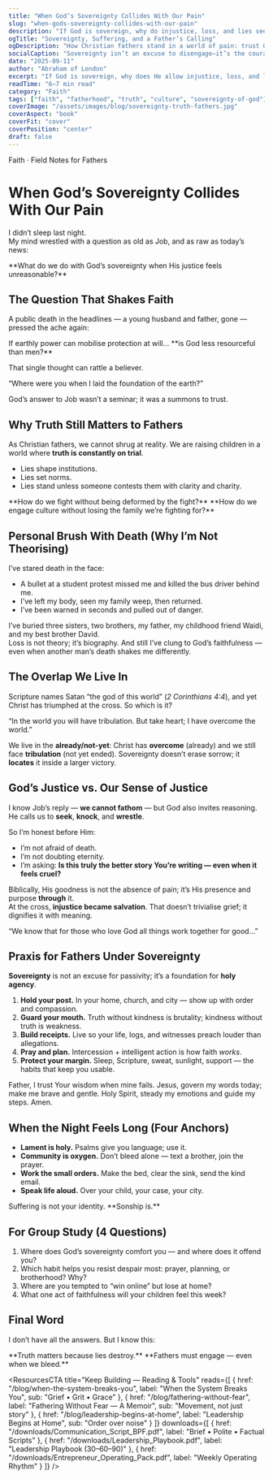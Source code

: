 ```yaml
---
title: "When God’s Sovereignty Collides With Our Pain"
slug: "when-gods-sovereignty-collides-with-our-pain"
description: "If God is sovereign, why do injustice, loss, and lies seem to prevail? A field note for fathers practicing trust without passivity."
ogTitle: "Sovereignty, Suffering, and a Father’s Calling"
ogDescription: "How Christian fathers stand in a world of pain: trust God, tell the truth, and take holy action."
socialCaption: "Sovereignty isn’t an excuse to disengage—it’s the courage to act with truth and tenderness in a world that hurts. #Faith #Fatherhood #Sovereignty"
date: "2025-09-11"
author: "Abraham of London"
excerpt: "If God is sovereign, why does He allow injustice, loss, and lies to prevail? As fathers and Christians, we cannot ignore this question."
readTime: "6–7 min read"
category: "Faith"
tags: ["faith", "fatherhood", "truth", "culture", "sovereignty-of-god"]
coverImage: "/assets/images/blog/sovereignty-truth-fathers.jpg"
coverAspect: "book"
coverFit: "cover"
coverPosition: "center"
draft: false
---
```


<HeroEyebrow>Faith · Field Notes for Fathers</HeroEyebrow>

# When God’s Sovereignty Collides With Our Pain

I didn’t sleep last night.  
My mind wrestled with a question as old as Job, and as raw as today’s news:

<PullLine>
  **What do we do with God’s sovereignty when His justice feels unreasonable?**
</PullLine>

<Rule />

## The Question That Shakes Faith

A public death in the headlines — a young husband and father, gone — pressed the ache again:

<PullLine subtle>
  If earthly power can mobilise protection at will… **is God less resourceful than men?**
</PullLine>

That single thought can rattle a believer.

<Verse cite="Job 38:4">
  “Where were you when I laid the foundation of the earth?”
</Verse>

God’s answer to Job wasn’t a seminar; it was a summons to trust.

<Rule />

## Why Truth Still Matters to Fathers

As Christian fathers, we cannot shrug at reality. We are raising children in a world where **truth is constantly on trial**.

- Lies shape institutions.  
- Lies set norms.  
- Lies stand unless someone contests them with clarity and charity.

<Note tone="key" title="The Father’s Engagement">
  **How do we fight without being deformed by the fight?**  
  **How do we engage culture without losing the family we’re fighting for?**
</Note>

<Rule />

## Personal Brush With Death (Why I’m Not Theorising)

I’ve stared death in the face:

- A bullet at a student protest missed me and killed the bus driver behind me.  
- I’ve left my body, seen my family weep, then returned.  
- I’ve been warned in seconds and pulled out of danger.

I’ve buried three sisters, two brothers, my father, my childhood friend Waidi, and my best brother David.  
Loss is not theory; it’s biography. And still I’ve clung to God’s faithfulness — even when another man’s death shakes me differently.

<Rule />

## The Overlap We Live In

Scripture names Satan “the god of this world” (*2 Corinthians 4:4*), and yet Christ has triumphed at the cross. So which is it?

<Verse cite="John 16:33">
  “In the world you will have tribulation. But take heart; I have overcome the world.”
</Verse>

We live in the **already/not-yet**: Christ has **overcome** (already) and we still face **tribulation** (not yet ended). Sovereignty doesn’t erase sorrow; it **locates** it inside a larger victory.

<Rule />

## God’s Justice vs. Our Sense of Justice

I know Job’s reply — **we cannot fathom** — but God also invites reasoning. He calls us to **seek**, **knock**, and **wrestle**.

So I’m honest before Him:

- I’m not afraid of death.  
- I’m not doubting eternity.  
- I’m asking: **Is this truly the better story You’re writing — even when it feels cruel?**

Biblically, His goodness is not the absence of pain; it’s His presence and purpose **through** it.  
At the cross, **injustice became salvation**. That doesn’t trivialise grief; it dignifies it with meaning.

<Verse cite="Romans 8:28">
  “We know that for those who love God all things work together for good…”
</Verse>

<Rule />

## Praxis for Fathers Under Sovereignty

**Sovereignty** is not an excuse for passivity; it’s a foundation for **holy agency**.

1. **Hold your post.** In your home, church, and city — show up with order and compassion.  
2. **Guard your mouth.** Truth without kindness is brutality; kindness without truth is weakness.  
3. **Build receipts.** Live so your life, logs, and witnesses preach louder than allegations.  
4. **Pray and plan.** Intercession + intelligent action is how faith *works*.  
5. **Protect your margin.** Sleep, Scripture, sweat, sunlight, support — the habits that keep you usable.

<Note tone="key" title="A 60-Second Daily Prayer">
  Father, I trust Your wisdom when mine fails.  
  Jesus, govern my words today; make me brave and gentle.  
  Holy Spirit, steady my emotions and guide my steps. Amen.
</Note>

<Rule />

## When the Night Feels Long (Four Anchors)

- **Lament is holy.** Psalms give you language; use it.  
- **Community is oxygen.** Don’t bleed alone — text a brother, join the prayer.  
- **Work the small orders.** Make the bed, clear the sink, send the kind email.  
- **Speak life aloud.** Over your child, your case, your city.

<PullLine subtle>
  Suffering is not your identity. **Sonship is.**
</PullLine>

<Rule />

## For Group Study (4 Questions)

1. Where does God’s sovereignty comfort you — and where does it offend you?  
2. Which habit helps you resist despair most: prayer, planning, or brotherhood? Why?  
3. Where are you tempted to “win online” but lose at home?  
4. What one act of faithfulness will your children feel this week?

<Rule />

## Final Word

I don’t have all the answers. But I know this:

<PullLine>
  **Truth matters because lies destroy.**  
  **Fathers must engage — even when we bleed.**
</PullLine>

<ResourcesCTA
  title="Keep Building — Reading & Tools"
  reads={[
    { href: "/blog/when-the-system-breaks-you", label: "When the System Breaks You", sub: "Grief • Grit • Grace" },
    { href: "/blog/fathering-without-fear", label: "Fathering Without Fear — A Memoir", sub: "Movement, not just story" },
    { href: "/blog/leadership-begins-at-home", label: "Leadership Begins at Home", sub: "Order over noise" }
  ]}
  downloads={[
    { href: "/downloads/Communication_Script_BPF.pdf", label: "Brief • Polite • Factual Scripts" },
    { href: "/downloads/Leadership_Playbook.pdf", label: "Leadership Playbook (30–60–90)" },
    { href: "/downloads/Entrepreneur_Operating_Pack.pdf", label: "Weekly Operating Rhythm" }
  ]}
/>

<ShareRow
  text="Sovereignty isn’t passivity. Fathers can trust God and take holy action—at home, in church, and in the city."
  hashtags="Faith,Fatherhood,Sovereignty,Truth"
/>
